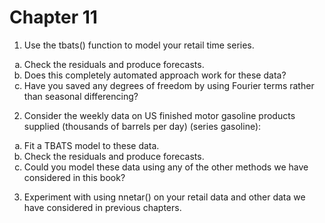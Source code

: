 # Chapter 11

1. Use the tbats() function to model your retail time series.

a. Check the residuals and produce forecasts.
b. Does this completely automated approach work for these data?
c. Have you saved any degrees of freedom by using Fourier terms rather than seasonal differencing?


2. Consider the weekly data on US finished motor gasoline products supplied (thousands of barrels per day) (series gasoline):

a. Fit a TBATS model to these data.
b. Check the residuals and produce forecasts.
c. Could you model these data using any of the other methods we have considered in this book?


3. Experiment with using nnetar() on your retail data and other data we have considered in previous chapters.

